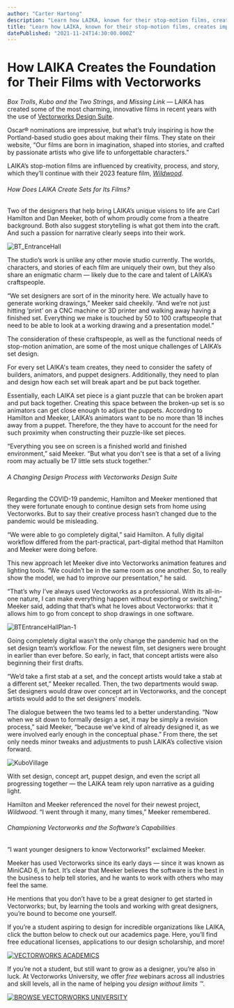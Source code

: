 ```yaml
---
author: "Carter Hartong"
description: "Learn how LAIKA, known for their stop-motion films, creates impressive set designs using Vectorworks."
title: "Learn how LAIKA, known for their stop-motion films, creates impressive set designs using Vectorworks." 
datePublished: "2021-11-24T14:30:00.000Z"
---
```

# How LAIKA Creates the Foundation for Their Films with Vectorworks

_Box Trolls_, _Kubo and the Two Strings_, and _Missing Link_ — LAIKA has created some of the most charming, innovative films in recent years with the use of [Vectorworks Design Suite](https://www.vectorworks.net/design-suite).

Oscar® nominations are impressive, but what’s truly inspiring is how the Portland-based studio goes about making their films. They state on their website, “Our films are born in imagination, shaped into stories, and crafted by passionate artists who give life to unforgettable characters.”  

LAIKA’s stop-motion films are influenced by creativity, process, and story, which they’ll continue with their 2023 feature film, [_Wildwood_](https://www.indiewire.com/2021/09/laika-announces-new-stop-motion-wildwood-portland-1234664769/)_._

###### How Does LAIKA Create Sets for Its Films?

Two of the designers that help bring LAIKA’s unique visions to life are Carl Hamilton and Dan Meeker, both of whom proudly come from a theatre background. Both also suggest storytelling is what got them into the craft. And such a passion for narrative clearly seeps into their work.

![BT_EntranceHall](https://blog.vectorworks.net/hs-fs/hubfs/Blog%20Images/211116_LAIKA%20Case%20Study/BT_EntranceHall.jpg?width=1440&name=BT_EntranceHall.jpg)

The studio’s work is unlike any other movie studio currently. The worlds, characters, and stories of each film are uniquely their own, but they also share an enigmatic charm — likely due to the care and talent of LAIKA’s craftspeople.

“We set designers are sort of in the minority here. We actually have to generate working drawings,” Meeker said cheekily. “And we’re not just hitting ‘print’ on a CNC machine or 3D printer and walking away having a finished set. Everything we make is touched by 50 to 100 craftspeople that need to be able to look at a working drawing and a presentation model.”

The consideration of these craftspeople, as well as the functional needs of stop-motion animation, are some of the most unique challenges of LAIKA’s set design.

For every set LAIKA's team creates, they need to consider the safety of builders, animators, and puppet designers. Additionally, they need to plan and design how each set will break apart and be put back together.

Essentially, each LAIKA set piece is a giant puzzle that can be broken apart and put back together. Creating this space between the broken-up set is so animators can get close enough to adjust the puppets. According to Hamilton and Meeker, LAIKA’s animators want to be no more than 18 inches away from a puppet. Therefore, the they have to account for the need for such proximity when constructing their puzzle-like set pieces.

“Everything you see on screen is a finished world and finished environment,” said Meeker. “But what you don't see is that a set of a living room may actually be 17 little sets stuck together.”

###### A Changing Design Process with Vectorworks Design Suite

Regarding the COVID-19 pandemic, Hamilton and Meeker mentioned that they were fortunate enough to continue design sets from home using Vectorworks. But to say their creative process hasn’t changed due to the pandemic would be misleading.

“We were able to go completely digital,” said Hamilton. A fully digital workflow differed from the part-practical, part-digital method that Hamilton and Meeker were doing before.

This new approach let Meeker dive into Vectorworks animation features and lighting tools. “We couldn’t be in the same room as one another. So, to really show the model, we had to improve our presentation,” he said.

“That’s why I’ve always used Vectorworks as a professional. With its all-in-one nature, I can make everything happen without exporting or switching,” Meeker said, adding that that’s what he loves about Vectorworks: that it allows him to go from concept to shop drawings in one software.

![BTEntranceHallPlan-1](https://blog.vectorworks.net/hs-fs/hubfs/Blog%20Images/211116_LAIKA%20Case%20Study/BTEntranceHallPlan-1.jpg?width=1440&name=BTEntranceHallPlan-1.jpg)

Going completely digital wasn’t the only change the pandemic had on the set design team’s workflow. For the newest film, set designers were brought in earlier than ever before. So early, in fact, that concept artists were also beginning their first drafts.

“We’d take a first stab at a set, and the concept artists would take a stab at a different set,” Meeker recalled. Then, the two departments would swap. Set designers would draw over concept art in Vectorworks, and the concept artists would add to the set designers’ models.

The dialogue between the two teams led to a better understanding. “Now when we sit down to formally design a set, it may be simply a revision process,” said Meeker, “because we've kind of already designed it, as we were involved early enough in the conceptual phase.” From there, the set only needs minor tweaks and adjustments to push LAIKA’s collective vision forward.

![KuboVillage](https://blog.vectorworks.net/hs-fs/hubfs/Blog%20Images/211116_LAIKA%20Case%20Study/KuboVillage.jpg?width=1440&name=KuboVillage.jpg)

With set design, concept art, puppet design, and even the script all progressing together — the LAIKA team rely upon narrative as a guiding light.

Hamilton and Meeker referenced the novel for their newest project, _Wildwood_. “I went through it many, many times,” Meeker remembered. 

###### Championing Vectorworks and the Software’s Capabilities

“I want younger designers to know Vectorworks!” exclaimed Meeker.

Meeker has used Vectorworks since its early days — since it was known as MiniCAD 6, in fact. It’s clear that Meeker believes the software is the best in the business to help tell stories, and he wants to work with others who may feel the same.

He mentions that you don’t have to be a great designer to get started in Vectorworks; but, by learning the tools and working with great designers, you’re bound to become one yourself.

If you’re a student aspiring to design for incredible organizations like LAIKA, click the button below to check out our academics page. Here, you’ll find free educational licenses, applications to our design scholarship, and more!

[![VECTORWORKS ACADEMICS](https://no-cache.hubspot.com/cta/default/3018241/164bf413-151e-4535-b1ed-1d71eedcf261.png)](https://cta-redirect.hubspot.com/cta/redirect/3018241/164bf413-151e-4535-b1ed-1d71eedcf261) 

If you’re not a student, but still want to grow as a designer, you’re also in luck. At Vectorworks University, we offer _free_ webinars across all industries and skill levels, all in the name of helping you _design without limits_ _™_.

[![BROWSE VECTORWORKS UNIVERSITY](https://no-cache.hubspot.com/cta/default/3018241/80cc3a4d-d8da-4e1e-87d3-d9a3e929e246.png)](https://cta-redirect.hubspot.com/cta/redirect/3018241/80cc3a4d-d8da-4e1e-87d3-d9a3e929e246) 

 